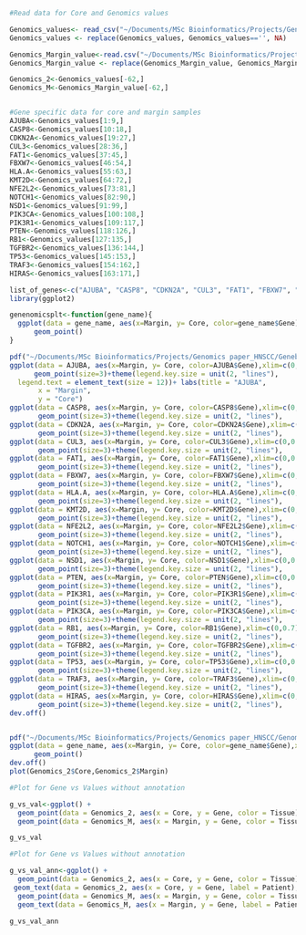 
```r
#Read data for Core and Genomics values

Genomics_values<- read_csv("~/Documents/MSc Bioinformatics/Projects/Genomics paper_HNSCC/Genomics_values.csv")
Genomics_values <- replace(Genomics_values, Genomics_values=='', NA)

Genomics_Margin_value<-read.csv("~/Documents/MSc Bioinformatics/Projects/Genomics paper_HNSCC/Margin_Genomics_Values.csv")
Genomics_Margin_value <- replace(Genomics_Margin_value, Genomics_Margin_value=='', NA)

Genomics_2<-Genomics_values[-62,]
Genomics_M<-Genomics_Margin_value[-62,]


#Gene specific data for core and margin samples
AJUBA<-Genomics_values[1:9,]
CASP8<-Genomics_values[10:18,]
CDKN2A<-Genomics_values[19:27,]
CUL3<-Genomics_values[28:36,]
FAT1<-Genomics_values[37:45,]
FBXW7<-Genomics_values[46:54,]
HLA.A<-Genomics_values[55:63,]
KMT2D<-Genomics_values[64:72,]
NFE2L2<-Genomics_values[73:81,]
NOTCH1<-Genomics_values[82:90,]
NSD1<-Genomics_values[91:99,]
PIK3CA<-Genomics_values[100:108,]
PIK3R1<-Genomics_values[109:117,]
PTEN<-Genomics_values[118:126,]
RB1<-Genomics_values[127:135,]
TGFBR2<-Genomics_values[136:144,]
TP53<-Genomics_values[145:153,]
TRAF3<-Genomics_values[154:162,]
HIRAS<-Genomics_values[163:171,]

list_of_genes<-c("AJUBA", "CASP8", "CDKN2A", "CUL3", "FAT1", "FBXW7", "HLA.A","KMT2D", "NFE2L2","NOTCH1","NSD1","PIK3CA","PIK3R1","PTEN","RB1","TGFBR2","TP53","TRAF3","HIRAS")
library(ggplot2)

genenomicsplt<-function(gene_name){
  ggplot(data = gene_name, aes(x=Margin, y= Core, color=gene_name$Gene),xlim=c(0,0.7), ylim=c(0,0.7)) +
      geom_point()
}

pdf("~/Documents/MSc Bioinformatics/Projects/Genomics paper_HNSCC/Genebased_Dot PLot.pdf",height = 10, width=20)
ggplot(data = AJUBA, aes(x=Margin, y= Core, color=AJUBA$Gene),xlim=c(0,0.7), ylim=c(0,0.7)) +
      geom_point(size=3)+theme(legend.key.size = unit(2, "lines"), 
  legend.text = element_text(size = 12))+ labs(title = "AJUBA",
       x = "Margin",
       y = "Core")
ggplot(data = CASP8, aes(x=Margin, y= Core, color=CASP8$Gene),xlim=c(0,0.7), ylim=c(0,0.7)) +
       geom_point(size=3)+theme(legend.key.size = unit(2, "lines"),    legend.text = element_text(size = 12))+ labs(title = "CASP8",        x = "Margin",        y = "Core")
ggplot(data = CDKN2A, aes(x=Margin, y= Core, color=CDKN2A$Gene),xlim=c(0,0.7), ylim=c(0,0.7)) +
       geom_point(size=3)+theme(legend.key.size = unit(2, "lines"),    legend.text = element_text(size = 12))+ labs(title = "CDKN2A",        x = "Margin",        y = "Core")
ggplot(data = CUL3, aes(x=Margin, y= Core, color=CUL3$Gene),xlim=c(0,0.7), ylim=c(0,0.7)) +
       geom_point(size=3)+theme(legend.key.size = unit(2, "lines"),    legend.text = element_text(size = 12))+ labs(title = "CUL3",        x = "Margin",        y = "Core")
ggplot(data = FAT1, aes(x=Margin, y= Core, color=FAT1$Gene),xlim=c(0,0.7), ylim=c(0,0.7)) +
       geom_point(size=3)+theme(legend.key.size = unit(2, "lines"),    legend.text = element_text(size = 12))+ labs(title = "FAT1",        x = "Margin",        y = "Core")
ggplot(data = FBXW7, aes(x=Margin, y= Core, color=FBXW7$Gene),xlim=c(0,0.7), ylim=c(0,0.7)) +
       geom_point(size=3)+theme(legend.key.size = unit(2, "lines"),    legend.text = element_text(size = 12))+ labs(title = "FBXW7",        x = "Margin",        y = "Core")
ggplot(data = HLA.A, aes(x=Margin, y= Core, color=HLA.A$Gene),xlim=c(0,0.7), ylim=c(0,0.7)) +
       geom_point(size=3)+theme(legend.key.size = unit(2, "lines"),    legend.text = element_text(size = 12))+ labs(title = "HLA.A",        x = "Margin",        y = "Core")
ggplot(data = KMT2D, aes(x=Margin, y= Core, color=KMT2D$Gene),xlim=c(0,0.7), ylim=c(0,0.7)) +
       geom_point(size=3)+theme(legend.key.size = unit(2, "lines"),    legend.text = element_text(size = 12))+ labs(title = "KMT2D",        x = "Margin",        y = "Core")
ggplot(data = NFE2L2, aes(x=Margin, y= Core, color=NFE2L2$Gene),xlim=c(0,0.7), ylim=c(0,0.7)) +
       geom_point(size=3)+theme(legend.key.size = unit(2, "lines"),    legend.text = element_text(size = 12))+ labs(title = "NFE2L2",        x = "Margin",        y = "Core")
ggplot(data = NOTCH1, aes(x=Margin, y= Core, color=NOTCH1$Gene),xlim=c(0,0.7), ylim=c(0,0.7)) +
       geom_point(size=3)+theme(legend.key.size = unit(2, "lines"),    legend.text = element_text(size = 12))+ labs(title = "NOTCH1",        x = "Margin",        y = "Core")
ggplot(data = NSD1, aes(x=Margin, y= Core, color=NSD1$Gene),xlim=c(0,0.7), ylim=c(0,0.7)) +
       geom_point(size=3)+theme(legend.key.size = unit(2, "lines"),    legend.text = element_text(size = 12))+ labs(title = "NSD1",        x = "Margin",        y = "Core")
ggplot(data = PTEN, aes(x=Margin, y= Core, color=PTEN$Gene),xlim=c(0,0.7), ylim=c(0,0.7)) +
       geom_point(size=3)+theme(legend.key.size = unit(2, "lines"),    legend.text = element_text(size = 12))+ labs(title = "PTEN",        x = "Margin",        y = "Core")
ggplot(data = PIK3R1, aes(x=Margin, y= Core, color=PIK3R1$Gene),xlim=c(0,0.7), ylim=c(0,0.7)) +
       geom_point(size=3)+theme(legend.key.size = unit(2, "lines"),    legend.text = element_text(size = 12))+ labs(title = "PIK3R1",        x = "Margin",        y = "Core")
ggplot(data = PIK3CA, aes(x=Margin, y= Core, color=PIK3CA$Gene),xlim=c(0,0.7), ylim=c(0,0.7)) +
       geom_point(size=3)+theme(legend.key.size = unit(2, "lines"),    legend.text = element_text(size = 12))+ labs(title = "PIK3CA",        x = "Margin",        y = "Core")
ggplot(data = RB1, aes(x=Margin, y= Core, color=RB1$Gene),xlim=c(0,0.7), ylim=c(0,0.7)) +
       geom_point(size=3)+theme(legend.key.size = unit(2, "lines"),    legend.text = element_text(size = 12))+ labs(title = "RB1",        x = "Margin",        y = "Core")
ggplot(data = TGFBR2, aes(x=Margin, y= Core, color=TGFBR2$Gene),xlim=c(0,0.7), ylim=c(0,0.7)) +
       geom_point(size=3)+theme(legend.key.size = unit(2, "lines"),    legend.text = element_text(size = 12))+ labs(title = "TGFBR2",        x = "Margin",        y = "Core")
ggplot(data = TP53, aes(x=Margin, y= Core, color=TP53$Gene),xlim=c(0,0.7), ylim=c(0,0.7)) +
       geom_point(size=3)+theme(legend.key.size = unit(2, "lines"),    legend.text = element_text(size = 12))+ labs(title = "TP53",        x = "Margin",        y = "Core")
ggplot(data = TRAF3, aes(x=Margin, y= Core, color=TRAF3$Gene),xlim=c(0,0.7), ylim=c(0,0.7)) +
       geom_point(size=3)+theme(legend.key.size = unit(2, "lines"),    legend.text = element_text(size = 12))+ labs(title = "TRAF3",        x = "Margin",        y = "Core")
ggplot(data = HIRAS, aes(x=Margin, y= Core, color=HIRAS$Gene),xlim=c(0,0.7), ylim=c(0,0.7)) +
       geom_point(size=3)+theme(legend.key.size = unit(2, "lines"),    legend.text = element_text(size = 12))+ labs(title = "HIRAS",        x = "Margin",        y = "Core")
dev.off()


pdf("~/Documents/MSc Bioinformatics/Projects/Genomics paper_HNSCC/GenomePLot.pdf",height = 10, width=20)
ggplot(data = gene_name, aes(x=Margin, y= Core, color=gene_name$Gene),xlim=c(0,0.7), ylim=c(0,0.7)) +
      geom_point()
dev.off()
plot(Genomics_2$Core,Genomics_2$Margin)
```

```r
#Plot for Gene vs Values without annotation

g_vs_val<-ggplot() +
  geom_point(data = Genomics_2, aes(x = Core, y = Gene, color = Tissue)) +
  geom_point(data = Genomics_M, aes(x = Margin, y = Gene, color = Tissue)) 

g_vs_val

```

```r
#Plot for Gene vs Values without annotation

g_vs_val_ann<-ggplot() +
  geom_point(data = Genomics_2, aes(x = Core, y = Gene, color = Tissue)) +
 geom_text(data = Genomics_2, aes(x = Core, y = Gene, label = Patient), vjust = -0.5) +
  geom_point(data = Genomics_M, aes(x = Margin, y = Gene, color = Tissue)) +
  geom_text(data = Genomics_M, aes(x = Margin, y = Gene, label = Patient), vjust = -0.5)

g_vs_val_ann
```

